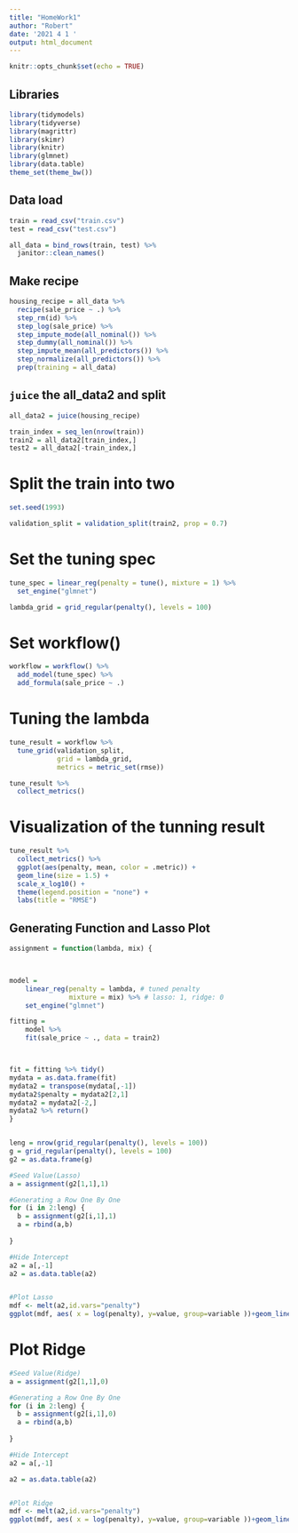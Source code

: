 ```yaml
---
title: "HomeWork1"
author: "Robert"
date: '2021 4 1 '
output: html_document
---
```


```r
knitr::opts_chunk$set(echo = TRUE)
```

## Libraries



```r
library(tidymodels)
library(tidyverse)
library(magrittr)
library(skimr)
library(knitr)
library(glmnet)
library(data.table)
theme_set(theme_bw())
```

## Data load



```r
train = read_csv("train.csv")
test = read_csv("test.csv")

```



```r
all_data = bind_rows(train, test) %>% 
  janitor::clean_names()

```

## Make recipe



```r
housing_recipe = all_data %>% 
  recipe(sale_price ~ .) %>%
  step_rm(id) %>% 
  step_log(sale_price) %>% 
  step_impute_mode(all_nominal()) %>% 
  step_dummy(all_nominal()) %>% 
  step_impute_mean(all_predictors()) %>%
  step_normalize(all_predictors()) %>% 
  prep(training = all_data)

```

## `juice` the all_data2 and split

```r
all_data2 = juice(housing_recipe)
```




```r
train_index = seq_len(nrow(train))
train2 = all_data2[train_index,]
test2 = all_data2[-train_index,]
```




# Split the train into two



```r
set.seed(1993)

validation_split = validation_split(train2, prop = 0.7)


```



# Set the tuning spec

```r
tune_spec = linear_reg(penalty = tune(), mixture = 1) %>%
  set_engine("glmnet")

lambda_grid = grid_regular(penalty(), levels = 100)

```

# Set workflow()

```r
workflow = workflow() %>%
  add_model(tune_spec) %>% 
  add_formula(sale_price ~ .)
```


# Tuning the lambda

```r


tune_result = workflow %>% 
  tune_grid(validation_split,
            grid = lambda_grid,
            metrics = metric_set(rmse))
```

```r
tune_result %>% 
  collect_metrics()
```

# Visualization of the tunning result

```r
tune_result %>%
  collect_metrics() %>%
  ggplot(aes(penalty, mean, color = .metric)) +
  geom_line(size = 1.5) +
  scale_x_log10() +
  theme(legend.position = "none") +
  labs(title = "RMSE")
```





## Generating Function and Lasso Plot



```r

assignment = function(lambda, mix) {
  


model = 
    linear_reg(penalty = lambda, # tuned penalty
               mixture = mix) %>% # lasso: 1, ridge: 0
    set_engine("glmnet")

fitting = 
    model %>% 
    fit(sale_price ~ ., data = train2)



fit = fitting %>% tidy()
mydata = as.data.frame(fit)
mydata2 = transpose(mydata[,-1])
mydata2$penalty = mydata2[2,1]
mydata2 = mydata2[-2,]
mydata2 %>% return()
}


leng = nrow(grid_regular(penalty(), levels = 100))
g = grid_regular(penalty(), levels = 100)
g2 = as.data.frame(g)

#Seed Value(Lasso)
a = assignment(g2[1,1],1)

#Generating a Row One By One
for (i in 2:leng) { 
  b = assignment(g2[i,1],1)
  a = rbind(a,b)
  
}

#Hide Intercept
a2 = a[,-1]
a2 = as.data.table(a2)


#Plot Lasso
mdf <- melt(a2,id.vars="penalty")
ggplot(mdf, aes( x = log(penalty), y=value, group=variable ))+geom_line(aes(color = variable),show.legend = FALSE)


```


# Plot Ridge


```r


#Seed Value(Ridge)
a = assignment(g2[1,1],0)

#Generating a Row One By One
for (i in 2:leng) { 
  b = assignment(g2[i,1],0)
  a = rbind(a,b)
  
}

#Hide Intercept
a2 = a[,-1]

a2 = as.data.table(a2)


#Plot Ridge
mdf <- melt(a2,id.vars="penalty")
ggplot(mdf, aes( x = log(penalty), y=value, group=variable ))+geom_line(aes(color = variable),show.legend = FALSE)


```
